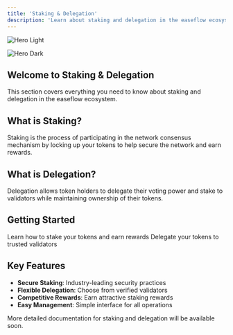 ```yaml
---
title: 'Staking & Delegation'
description: 'Learn about staking and delegation in the easeflow ecosystem'
---
```

<img
  className="block dark:hidden"
  src="/images/easeflow-staking.png"
  alt="Hero Light"
/>

<img
  className="hidden dark:block"
  src="/images/easeflow-staking.png"
  alt="Hero Dark"
/>
## Welcome to Staking & Delegation

This section covers everything you need to know about staking and delegation in the easeflow ecosystem.

## What is Staking?

Staking is the process of participating in the network consensus mechanism by locking up your tokens to help secure the network and earn rewards.

## What is Delegation?

Delegation allows token holders to delegate their voting power and stake to validators while maintaining ownership of their tokens.

## Getting Started

<CardGroup cols={2}>
  <Card title="Start Staking" icon="coins" href="#staking">
    Learn how to stake your tokens and earn rewards
  </Card>
  <Card title="Delegate Tokens" icon="hand-holding-dollar" href="#delegation">
    Delegate your tokens to trusted validators
  </Card>
</CardGroup>

## Key Features

- **Secure Staking**: Industry-leading security practices
- **Flexible Delegation**: Choose from verified validators
- **Competitive Rewards**: Earn attractive staking rewards
- **Easy Management**: Simple interface for all operations

<Info>
More detailed documentation for staking and delegation will be available soon.
</Info> 